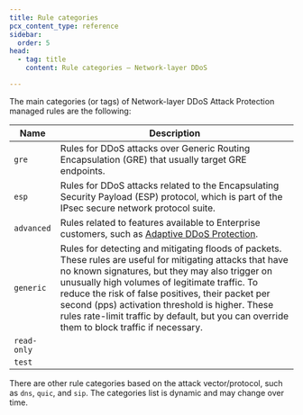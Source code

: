 ```yaml
---
title: Rule categories
pcx_content_type: reference
sidebar:
  order: 5
head:
  - tag: title
    content: Rule categories — Network-layer DDoS

---
```



The main categories (or tags) of Network-layer DDoS Attack Protection managed rules are the following:



| Name        | Description                                                                                                                                                                                                                                                                                                                                                                                                            |
| ----------- | ---------------------------------------------------------------------------------------------------------------------------------------------------------------------------------------------------------------------------------------------------------------------------------------------------------------------------------------------------------------------------------------------------------------------- |
| `gre`       | Rules for DDoS attacks over Generic Routing Encapsulation (GRE) that usually target GRE endpoints.                                                                                                                                                                                                                                                                                                                     |
| `esp`       | Rules for DDoS attacks related to the Encapsulating Security Payload (ESP) protocol, which is part of the IPsec secure network protocol suite.                                                                                                                                                                                                                                                                         |
| `advanced`  | Rules related to features available to Enterprise customers, such as [Adaptive DDoS Protection](/ddos-protection/managed-rulesets/adaptive-protection/).                                                                                                                                                                                                                                                               |
| `generic`   | Rules for detecting and mitigating floods of packets. These rules are useful for mitigating attacks that have no known signatures, but they may also trigger on unusually high volumes of legitimate traffic. To reduce the risk of false positives, their packet per second (pps) activation threshold is higher. These rules rate-limit traffic by default, but you can override them to block traffic if necessary. |
| `read-only` | <Render file="managed-rulesets/read-only-rules-description" />                                                                                                                                                                                                                                                                                                                                                         |
| `test`      | <Render file="managed-rulesets/test-rules-description" />                                                                                                                                                                                                                                                                                                                                                              |



There are other rule categories based on the attack vector/protocol, such as `dns`, `quic`, and `sip`. The categories list is dynamic and may change over time.
